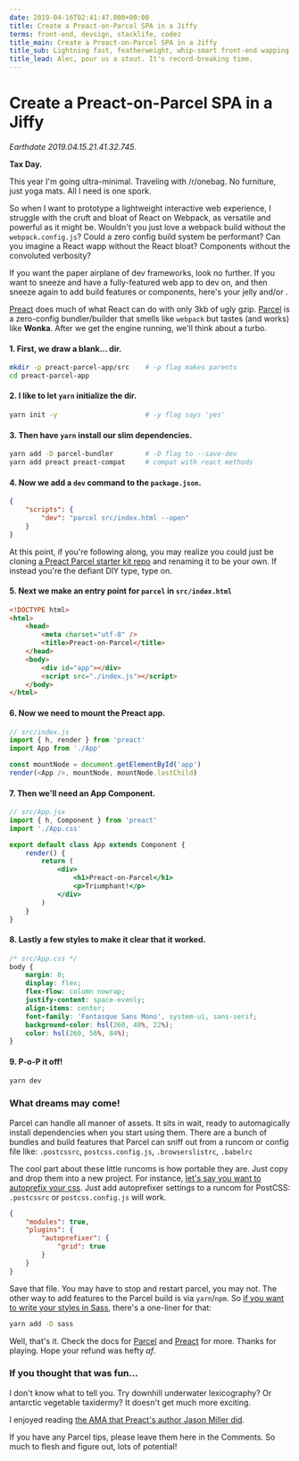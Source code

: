 ```yaml
---
date: 2019-04-16T02:41:47.000+00:00
title: Create a Preact-on-Parcel SPA in a Jiffy
terms: front-end, devsign, stacklife, codez
title_main: Create a Preact-on-Parcel SPA in a Jiffy
title_sub: Lightning fast, featherweight, whip-smart front-end wapping
title_lead: Alec, pour us a stout. It's record-breaking time.
---
```


# Create a Preact-on-Parcel SPA in a Jiffy

_Earthdate 2019.04.15.21.41.32.745._

**Tax Day.**

This year I'm going ultra-minimal. Traveling with /r/onebag. No furniture, just yoga mats. All I need is one spork.

So when I want to prototype a lightweight interactive web experience, I struggle with the cruft and bloat of React on Webpack, as versatile and powerful as it might be. Wouldn't you just love a webpack build without the `webpack.config.js`? Could a zero config build system be performant? Can you imagine a React wapp without the React bloat? Components without the convoluted verbosity?

If you want the paper airplane of dev frameworks, look no further. If you want to sneeze and have a fully-featured web app to dev on, and then sneeze again to add build features or components, here's your jelly and/or .

[Preact](https://preactjs.com) does much of what React can do with only 3kb of ugly gzip. [Parcel](https://parceljs.org) is a zero-config bundler/builder that smells like `webpack` but tastes (and works) like **Wonka**. After we get the engine running, we'll think about a turbo.

#### 1. First, we draw a blank... dir.

```bash
mkdir -p preact-parcel-app/src    # -p flag makes parents
cd preact-parcel-app
```

#### 2. I like to let `yarn` initialize the dir.

```bash
yarn init -y                      # -y flag says 'yes'
```

#### 3. Then have `yarn` install our slim dependencies.

```bash
yarn add -D parcel-bundler        # -D flag to --save-dev
yarn add preact preact-compat     # compat with react methods
```

#### 4. Now we add a `dev` command to the `package.json`.

```json
{
	"scripts": {
		"dev": "parcel src/index.html --open"
	}
}
```

At this point, if you're following along, you may realize you could just be cloning [a Preact Parcel starter kit repo](https://github.com/krry/preact-on-parcel) and renaming it to be your own. If instead you're the defiant DIY type, type on.

#### 5. Next we make an entry point for `parcel` in `src/index.html`

```html
<!DOCTYPE html>
<html>
	<head>
		<meta charset="utf-8" />
		<title>Preact-on-Parcel</title>
	</head>
	<body>
		<div id="app"></div>
		<script src="./index.js"></script>
	</body>
</html>
```

#### 6. Now we need to mount the Preact app.

```javascript
// src/index.js
import { h, render } from 'preact'
import App from './App'

const mountNode = document.getElementById('app')
render(<App />, mountNode, mountNode.lastChild)
```

#### 7. Then we'll need an App Component.

```jsx
// src/App.jsx
import { h, Component } from 'preact'
import './App.css'

export default class App extends Component {
	render() {
		return (
			<div>
				<h1>Preact-on-Parcel</h1>
				<p>Triumphant!</p>
			</div>
		)
	}
}
```

#### 8. Lastly a few styles to make it clear that it worked.

```css
/* src/App.css */
body {
	margin: 0;
	display: flex;
	flex-flow: column nowrap;
	justify-content: space-evenly;
	align-items: center;
	font-family: 'Fantasque Sans Mono', system-ui, sans-serif;
	background-color: hsl(260, 48%, 22%);
	color: hsl(260, 56%, 84%);
}
```

#### 9. P-o-P it off!

```bash
yarn dev
```

### What dreams may come!

Parcel can handle all manner of assets. It sits in wait, ready to automagically install dependencies when you start using them. There are a bunch of bundles and build features that Parcel can sniff out from a runcom or config file like: `.postcssrc`, `postcss.config.js`, `.browserslistrc`, `.babelrc`

The cool part about these little runcoms is how portable they are. Just copy and drop them into a new project. For instance, [let's say you want to autoprefix your css](https://parceljs.org/css.html). Just add autoprefixer settings to a runcom for PostCSS: `.postcssrc` or `postcss.config.js` will work.

```json
{
	"modules": true,
	"plugins": {
		"autoprefixer": {
			"grid": true
		}
	}
}
```

Save that file. You may have to stop and restart parcel, you may not. The other way to add features to the Parcel build is via `yarn`/`npm`. So [if you want to write your styles in Sass](https://parceljs.org/scss.html), there's a one-liner for that:

```bash
yarn add -D sass
```

Well, that's it. Check the docs for [Parcel](https://parceljs.org/getting_started.html) and [Preact](https://preactjs.com/guide/getting-started) for more. Thanks for playing. Hope your refund was hefty _af_.

### If you thought that was fun…

I don't know what to tell you. Try downhill underwater lexicography? Or antarctic vegetable taxidermy? It doesn't get much more exciting.

I enjoyed reading [the AMA that Preact's author Jason Miller did](https://jasonformat.com/preact-ama-on-sideway/).

If you have any Parcel tips, please leave them here in the Comments. So much to flesh and figure out, lots of potential!
